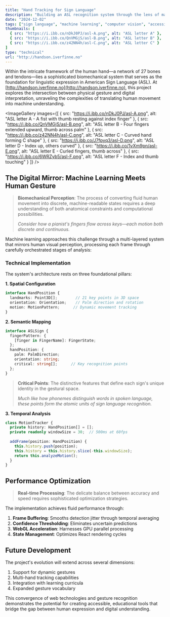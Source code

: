```yaml
---
title: "Hand Tracking for Sign Language"
description: "Building an ASL recognition system through the lens of machine learning, computer vision, and human gesture interpretation"
date: "2024-12-02"
tags: ["sign language", "machine learning", "computer vision", "accessibility", "gesture recognition", "advent-of-code"]
thumbnails: [
  { src: "https://i.ibb.co/nDkJ0PJ/asl-A.png", alt: "ASL letter A" },
  { src: "https://i.ibb.co/QnVMGjS/asl-B.png", alt: "ASL letter B" },
  { src: "https://i.ibb.co/z42NN4h/asl-C.png", alt: "ASL letter C" }
]
type: "technical"
url: "http://handson.iverfinne.no"
---
```


Within the intricate framework of the human hand—a network of 27 bones and tendons—lies a sophisticated biomechanical system that serves as the foundation for linguistic expression in American Sign Language (ASL). At [http://handson.iverfinne.no](http://handson.iverfinne.no), this project explores the intersection between physical gesture and digital interpretation, unraveling the complexities of translating human movement into machine understanding.

<ImageGallery
  images={[
    { src: "https://i.ibb.co/nDkJ0PJ/asl-A.png", alt: "ASL letter A - A fist with thumb resting against index finger" },
    { src: "https://i.ibb.co/QnVMGjS/asl-B.png", alt: "ASL letter B - Four fingers extended upward, thumb across palm" },
    { src: "https://i.ibb.co/z42NN4h/asl-C.png", alt: "ASL letter C - Curved hand forming C shape" },
    { src: "https://i.ibb.co/J7fpyq3/asl-D.png", alt: "ASL letter D - Index up, others curved" },
    { src: "https://i.ibb.co/1vXm9pn/asl-E.png", alt: "ASL letter E - Curled fingers, thumb across" },
    { src: "https://i.ibb.co/6WRZyb5/asl-F.png", alt: "ASL letter F - Index and thumb touching" }
  ]}
/>

## The Digital Mirror: Machine Learning Meets Human Gesture

> **Biomechanical Perception**: The process of converting fluid human movement into discrete, machine-readable states requires a deep understanding of both anatomical constraints and computational possibilities.
>
> *Consider how a pianist's fingers flow across keys—each motion both discrete and continuous.*

Machine learning approaches this challenge through a multi-layered system that mirrors human visual perception, processing each frame through carefully orchestrated stages of analysis:

### Technical Implementation

The system's architecture rests on three foundational pillars:

**1. Spatial Configuration**
```typescript
interface HandPosition {
  landmarks: Point3D[];        // 21 key points in 3D space
  orientation: Orientation;    // Palm direction and rotation
  motion: MotionPattern;      // Dynamic movement tracking
}
```

**2. Semantic Mapping**
```typescript
interface ASLSign {
  fingerPattern: {
    [finger in FingerName]: FingerState;
  };
  handPosition: {
    palm: PalmDirection;
    orientation: string;
    critical: string[];      // Key recognition points
  };
}
```

> **Critical Points**: The distinctive features that define each sign's unique identity in the gestural space.
> 
> *Much like how phonemes distinguish words in spoken language, these points form the atomic units of sign language recognition.*

**3. Temporal Analysis**
```typescript
class MotionTracker {
  private history: HandPosition[] = [];
  private readonly windowSize = 30;  // 500ms at 60fps
  
  addFrame(position: HandPosition) {
    this.history.push(position);
    this.history = this.history.slice(-this.windowSize);
    return this.analyzeMotion();
  }
}
```

## Performance Optimization

> **Real-time Processing**: The delicate balance between accuracy and speed requires sophisticated optimization strategies.

The implementation achieves fluid performance through:

1. **Frame Buffering**: Smooths detection jitter through temporal averaging
2. **Confidence Thresholding**: Eliminates uncertain predictions
3. **WebGL Acceleration**: Harnesses GPU parallel processing
4. **State Management**: Optimizes React rendering cycles

## Future Development

The project's evolution will extend across several dimensions:

1. Support for dynamic gestures
2. Multi-hand tracking capabilities
3. Integration with learning curricula
4. Expanded gesture vocabulary

This convergence of web technologies and gesture recognition demonstrates the potential for creating accessible, educational tools that bridge the gap between human expression and digital understanding.